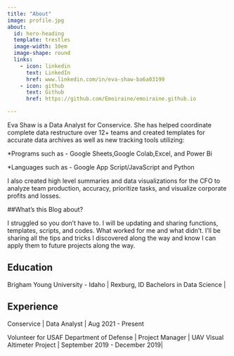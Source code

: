 ```yaml
---
title: "About"
image: profile.jpg
about:
  id: hero-heading
  template: trestles
  image-width: 10em
  image-shape: round
  links:
    - icon: linkedin
      text: LinkedIn
      href: www.linkedin.com/in/eva-shaw-ba6a03199
    - icon: github
      text: Github
      href: https://github.com/Emoiraine/emoiraine.github.io

---
```


:::{#hero-heading}

Eva Shaw is a Data Analyst for Conservice.
She has helped coordinate complete data restructure over 12+ teams and created templates for accurate data archives as well as new tracking tools utilizing:

*Programs such as - Google Sheets,Google Colab,Excel, and Power Bi

*Languages such as - Google App Script/JavaScript and Python

I also created high level summaries and data visualizations for the CFO to analyze team production, accuracy, prioritize tasks, and visualize corporate profits and losses.

##What's this Blog about?

I struggled so you don't have to. I will be updating and sharing functions, templates, scripts, and codes. What worked for me and what didn't. I'll be sharing all the tips and tricks I discovered along the way and know I can apply them to future projects along the way. 

## Education 

Brigham Young University - Idaho | Rexburg, ID
Bachelors in Data Science |

## Experience

Conservice | Data Analyst | Aug 2021 - Present

Volunteer for USAF Department of Defense | Project Manager | UAV Visual Altimeter Project |
September 2019 - December 2019|

:::
